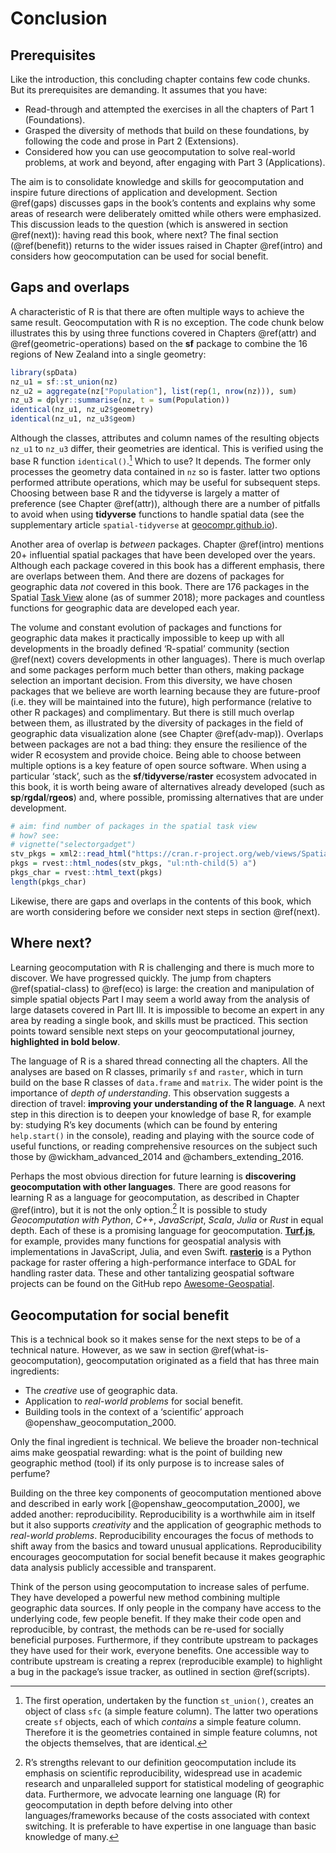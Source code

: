 # Conclusion {#conclusion}

## Prerequisites {-}

Like the introduction, this concluding chapter contains few code chunks.
But its prerequisites are demanding.
It assumes that you have:

- Read-through and attempted the exercises in all the chapters of Part 1 (Foundations).
- Grasped the diversity of methods that build on these foundations, by following the code and prose in Part 2 (Extensions).
- Considered how you can use geocomputation to solve real-world problems, at work and beyond, after engaging with Part 3 (Applications).

The aim is to consolidate knowledge and skills for geocomputation and inspire future directions of application and development.
<!-- Section \@ref(concepts) reviews the content covered in the previous chapters but at a high level. -->
<!-- Previous chapters focus on the details of packages, functions, and arguments needed for geocomputation with R. -->
<!-- This chapter focuses on concepts that recur throughout the book and how they may be useful. -->
Section \@ref(gaps) discusses gaps in the book's contents and explains why some areas of research were deliberately omitted while others were emphasized.
This discussion leads to the question (which is answered in section \@ref(next)): having read this book, where next?
The final section (\@ref(benefit)) returns to the wider issues raised in Chapter \@ref(intro) and considers how geocomputation can be used for social benefit.

<!-- Section \@ref(next) -->

<!-- ## Concepts for geocomputation {#concepts} -->

## Gaps and overlaps {#gaps}

A characteristic of R is that there are often multiple ways to achieve the same result.
Geocomputation with R is no exception.
The code chunk below illustrates this by using three functions covered in Chapters \@ref(attr) and \@ref(geometric-operations)
<!-- from 3 packages (**sf**, base R's **stats** and tidyverse's **dplyr**) -->
based on the **sf** package to combine the 16 regions of New Zealand into a single geometry:

```r
library(spData)
nz_u1 = sf::st_union(nz)
nz_u2 = aggregate(nz["Population"], list(rep(1, nrow(nz))), sum)
nz_u3 = dplyr::summarise(nz, t = sum(Population))
identical(nz_u1, nz_u2$geometry)
identical(nz_u1, nz_u3$geom)
```

Although the classes, attributes and column names of the resulting objects `nz_u1` to `nz_u3` differ, their geometries are identical.
This is verified using the base R function `identical()`.^[
The first operation, undertaken by the function `st_union()`, creates an object of class `sfc` (a simple feature column).
The latter two operations create `sf` objects, each of which *contains* a simple feature column.
Therefore it is the geometries contained in simple feature columns, not the objects themselves, that are identical.
]
Which to use?
It depends.
The former only processes the geometry data contained in `nz` so is faster. latter two options performed attribute operations, which may be useful for subsequent steps.
Choosing between base R and the tidyverse is largely a matter of preference (see Chapter \@ref(attr)), although there are a number of pitfalls to avoid when using **tidyverse** functions to handle spatial data (see the supplementary article `spatial-tidyverse` at [geocompr.github.io](https://geocompr.github.io/)).

Another area of overlap is *between* packages.
Chapter \@ref(intro) mentions 20+ influential spatial packages that have been developed over the years.
Although each package covered in this book has a different emphasis, there are overlaps between them.
And there are dozens of packages for geographic data *not* covered in this book.
There are 176 packages in the Spatial [Task View](https://cran.r-project.org/web/views/) alone (as of summer 2018); more packages and countless functions for geographic data are developed each year.

The volume and constant evolution of packages and functions for geographic data makes it practically impossible to keep up with all developments in the broadly defined 'R-spatial' community (section \@ref(next) covers developments in other languages).
There is much overlap and some packages perform much better than others, making package selection an important decision.
From this diversity, we have chosen packages that we believe are worth learning because they are future-proof (i.e. they will be maintained into the future), high performance (relative to other R packages) and complimentary.
But there is still much overlap between them, as illustrated by the diversity of packages in the field of geographic data visualization alone (see Chapter \@ref(adv-map)).
Overlaps between packages are not a bad thing: they ensure the resilience of the wider R ecosystem and provide choice.
Being able to choose between multiple options is a key feature of open source software.
When using a particular 'stack', such as the **sf**/**tidyverse**/**raster** ecosystem advocated in this book, it is worth being aware of alternatives already developed (such as **sp**/**rgdal**/**rgeos**) and, where possible, promissing alternatives that are under development.

```r
# aim: find number of packages in the spatial task view
# how? see:
# vignette("selectorgadget")
stv_pkgs = xml2::read_html("https://cran.r-project.org/web/views/Spatial.html")
pkgs = rvest::html_nodes(stv_pkgs, "ul:nth-child(5) a")
pkgs_char = rvest::html_text(pkgs)
length(pkgs_char)
```

Likewise, there are gaps and overlaps in the contents of this book, which are worth considering before we consider next steps in section \@ref(next).

<!-- More than 15 years ago, before most of the packages used in this book had been developed,  -->

## Where next? {#next}

Learning geocomputation with R is challenging and there is much more to discover.
We have progressed quickly.
The jump from chapters \@ref(spatial-class) to \@ref(eco) is large:
the creation and manipulation of simple spatial objects Part I may seem a world away from the analysis of large datasets covered in Part III.
It is impossible to become an expert in any area by reading a single book, and skills must be practiced.
This section points toward sensible next steps on your geocomputational journey, **highlighted in bold below**.
<!-- and ordered by difficulty, beginning with continue to improve your knowledge of R. -->

The language of R is a shared thread connecting all the chapters.
All the analyses are based on R classes, primarily `sf` and `raster`, which in turn build on the base R classes of `data.frame` and `matrix`.
The wider point is the importance of *depth of understanding*.
This observation suggests a direction of travel: **improving your understanding of the R language**.
A next step in this direction is to deepen your knowledge of base R, for example by: studying R's key documents (which can be found by entering `help.start()` in the console), reading and playing with the source code of useful functions, or reading comprehensive resources on the subject such those by @wickham_advanced_2014 and @chambers_extending_2016.
<!-- creating and querying simple spatial in Chapter \ref(spatial-class) -->
<!-- maybe we should add info about places to learn more r-spatial stuff (aka github, twitter, ...?)? -->

<!-- Many directions of travel could be taken after taking the geocomputational steps -->
Perhaps the most obvious direction for future learning is **discovering geocomputation with other languages**.
There are good reasons for learning R as a language for geocomputation, as described in Chapter \@ref(intro), but it is not the only option.^[
R's strengths relevant to our definition geocomputation include its emphasis on scientific reproducibility, widespread use in academic research and unparalleled support for statistical modeling of geographic data.
Furthermore, we advocate learning one language (R) for geocomputation in depth before delving into other languages/frameworks because of the costs associated with context switching.
It is preferable to have expertise in one language than basic knowledge of many.
]
It is possible to study *Geocomputation with Python*, *C++*, *JavaScript*, *Scala*, *Julia* or *Rust* in equal depth.
Each of these is a promising language for geocomputation.
[**Turf.js**](https://github.com/Turfjs/turf), for example, provides many functions for geospatial analysis with implementations in JavaScript, Julia, and even Swift.
[**rasterio**](https://github.com/mapbox/rasterio) is a Python package for raster offering a high-performance interface to GDAL for handling raster data.
These and other tantalizing geospatial software projects can be found on the GitHub repo [Awesome-Geospatial](https://github.com/sacridini/Awesome-Geospatial).

## Geocomputation for social benefit {#benefit}

This is a technical book so it makes sense for the next steps to be of a technical nature.
However, as we saw in section \@ref(what-is-geocomputation), geocomputation originated as a field that has three main ingredients:

- The *creative* use of geographic data.
- Application to *real-world problems* for social benefit.
- Building tools in the context of a 'scientific' approach @openshaw_geocomputation_2000.

Only the final ingredient is technical.
We believe the broader non-technical aims make geospatial rewarding:
what is the point of building new geographic method (tool) if its only purpose is to increase sales of perfume?
<!-- None. -->

Building on the three key components of geocomputation mentioned above and described in early work [@openshaw_geocomputation_2000], we added another: reproducibility.
Reproducibility is a worthwhile aim in itself but it also supports *creativity* and the application of geographic methods to *real-world problems*.
Reproducibility encourages the focus of methods to shift away from the basics
<!-- (which are readily available through shared code) -->
and toward unusual applications.
<!-- that nobody has yet thought of. -->
Reproducibility encourages geocomputation for social benefit because it makes geographic data analysis publicly accessible and transparent.

Think of the person using geocomputation to increase sales of perfume.
They have developed a powerful new method combining multiple geographic data sources.
If only people in the company have access to the underlying code, few people benefit.
If they make their code open and reproducible, by contrast, the methods can be re-used for socially beneficial purposes.
Furthermore, if they contribute upstream to packages they have used for their work, everyone benefits.
One accessible way to contribute upstream is creating a reprex (reproducible example) to highlight a bug in the package's issue tracker, as outlined in section \@ref(scripts). 

<!-- Like any worthwhile intellectual endeavor or nascent academic field, geocomputation is diverse and contested. -->
<!-- An editorial celebrating '21+ years of geocomputation' reflects on two decades of research that falls under the geocomputational banner [@harris_more_2017]. -->
